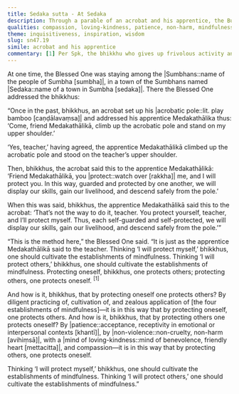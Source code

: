 ```yaml
---
title: Sedaka sutta - At Sedaka
description: Through a parable of an acrobat and his apprentice, the Buddha teaches that protecting oneself through mindfulness also protects others, and vice versa. Self-discipline through mindfulness leads to communal safety, while patience and compassion for others strengthens one’s own path. True protection begins with personal responsibility in Dhamma.
qualities: compassion, loving-kindness, patience, non-harm, mindfulness, cultivation, diligence, continuous effort
theme: inquisitiveness, inspiration, wisdom
slug: sn47.19
simile: acrobat and his apprentice
commentary: [1] Per Spk, the bhikkhu who gives up frivolous activity and pursues, develops, and cultivates his basic meditation subject day and night attains arahantship. Then, when others see him and gain confidence in him, they become destined for heaven. This one protects others by protecting himself.
---
```


At one time, the Blessed One was staying among the |Sumbhans::name of the people of Sumbha [sumbha]|, in a town of the Sumbhans named |Sedaka::name of a town in Sumbha [sedaka]|. There the Blessed One addressed the bhikkhus:

“Once in the past, bhikkhus, an acrobat set up his |acrobatic pole::lit. play bamboo [caṇḍālavaṃsa]| and addressed his apprentice Medakathālika thus: ‘Come, friend Medakathālikā, climb up the acrobatic pole and stand on my upper shoulder.’

‘Yes, teacher,’ having agreed, the apprentice Medakathālikā climbed up the acrobatic pole and stood on the teacher’s upper shoulder.

Then, bhikkhus, the acrobat said this to the apprentice Medakathālikā: ‘Friend Medakathālikā, you |protect::watch over [rakkha]| me, and I will protect you. In this way, guarded and protected by one another, we will display our skills, gain our livelihood, and descend safely from the pole.’

When this was said, bhikkhus, the apprentice Medakathālikā said this to the acrobat: ‘That’s not the way to do it, teacher. You protect yourself, teacher, and I’ll protect myself. Thus, each self-guarded and self-protected, we will display our skills, gain our livelihood, and descend safely from the pole.’”

“This is the method here,” the Blessed One said. “It is just as the apprentice Medakathālikā said to the teacher. Thinking ‘I will protect myself,’ bhikkhus, one should cultivate the establishments of mindfulness. Thinking ‘I will protect others,’ bhikkhus, one should cultivate the establishments of mindfulness. Protecting oneself, bhikkhus, one protects others; protecting others, one protects oneself. <sup>[1]</sup>

And how is it, bhikkhus, that by protecting oneself one protects others? By diligent practicing of, cultivation of, and zealous application of [the four establishments of mindfulness]—it is in this way that by protecting oneself, one protects others. And how is it, bhikkhus, that by protecting others one protects oneself? By |patience::acceptance, receptivity in emotional or interpersonal contexts [khantī]|, by |non-violence::non-cruelty, non-harm [avihiṃsā]|, with a |mind of loving-kindness::mind of benevolence, friendly heart [mettacitta]|, and compassion—it is in this way that by protecting others, one protects oneself.

Thinking ‘I will protect myself,’ bhikkhus, one should cultivate the establishments of mindfulness. Thinking ‘I will protect others,’ one should cultivate the establishments of mindfulness.”